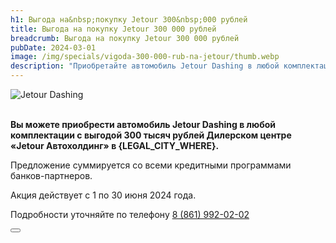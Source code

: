 ```yaml
---
h1: Выгода на&nbsp;покупку Jetour 300&nbsp;000 рублей
title: Выгода на покупку Jetour 300 000 рублей
breadcrumb: Выгода на покупку Jetour 300 000 рублей
pubDate: 2024-03-01
image: /img/specials/vigoda-300-000-rub-na-jetour/thumb.webp
description: "Приобретайте автомобиль Jetour Dashing в любой комплектации с выгодой 300 тысяч рублей в Дилерском центре «Jetour Автохолдинг» в Краснодаре"
---
```



<picture>
    <source media="(min-width: 1025px)" srcset="/img/specials/vigoda-300-000-rub-na-jetour/vigoda-300-000-rub-na-jetour.webp" />
    <source media="(min-width: 320px)" srcset="/img/specials/vigoda-300-000-rub-na-jetour/thumb.webp" />
    <img src="/img/specials/vigoda-300-000-rub-na-jetour/vigoda-300-000-rub-na-jetour.webp" class="" alt="Jetour Dashing" />
</picture>

<br />
<br />

**Вы можете приобрести автомобиль Jetour Dashing в любой комплектации с выгодой 300 тысяч рублей Дилерском центре &laquo;Jetour Автохолдинг&raquo; в {LEGAL_CITY_WHERE}.**

Предложение суммируется со всеми кредитными программами банков-партнеров.

Акция действует с 1 по 30 июня 2024 года.

Подробности уточняйте по телефону [8 (861) 992-02-02](tel:+78619920202)

<div class="flex justify-center mt-10 mb-5">
    <Button
        classes="popup-link block !px-4 xl:!px-8 !py-2 xl:!py-3 !text-white !no-underline"
        url="#common-modal"
        title="Узнать подробнее"
        dataTitle="Узнать подробнее"
        dataFormName="Выгода на покупку Jetour 300 000 рублей"
    />
</div>
